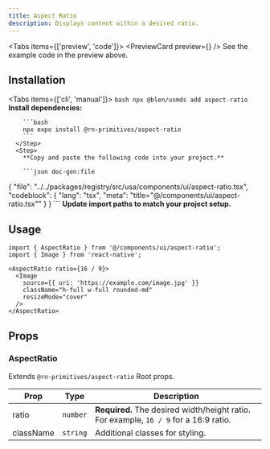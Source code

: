 ```yaml
---
title: Aspect Ratio
description: Displays content within a desired ratio.
---
```



<Tabs items={['preview', 'code']}>
  <Tab value="preview">
    <PreviewCard preview={<AspectRatioPreview />} />
  </Tab>
  <Tab value="code">
    See the example code in the preview above.
  </Tab>
</Tabs>

## Installation

<Tabs items={['cli', 'manual']}>
  <Tab value="cli">
    <Steps>
      <Step>
        ```bash
        npx @blen/usmds add aspect-ratio
        ```
      </Step>
    </Steps>
  </Tab>
  <Tab value="manual">
    <Steps>
      <Step>
        **Install dependencies:**

        ```bash
        npx expo install @rn-primitives/aspect-ratio
        ```
      </Step>
      <Step>
        **Copy and paste the following code into your project.**

        ```json doc-gen:file
{
  "file": "../../packages/registry/src/usa/components/ui/aspect-ratio.tsx",
  "codeblock": {
    "lang": "tsx",
    "meta": "title=\"@/components/ui/aspect-ratio.tsx\""
  }
}
        ```
      </Step>
      <Step>
        **Update import paths to match your project setup.**
      </Step>
    </Steps>
  </Tab>
</Tabs>

## Usage

```tsx
import { AspectRatio } from '@/components/ui/aspect-ratio';
import { Image } from 'react-native';

<AspectRatio ratio={16 / 9}>
  <Image
    source={{ uri: 'https://example.com/image.jpg' }}
    className="h-full w-full rounded-md"
    resizeMode="cover"
  />
</AspectRatio>
```

## Props

### AspectRatio

Extends `@rn-primitives/aspect-ratio` Root props.

| Prop | Type | Description |
|------|------|-------------|
| ratio | `number` | **Required.** The desired width/height ratio. For example, `16 / 9` for a 16:9 ratio. |
| className | `string` | Additional classes for styling. |

